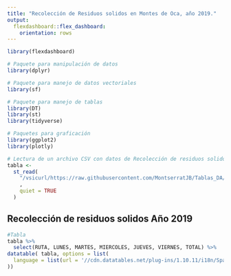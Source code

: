 ```yaml
---
title: "Recolección de Residuos solidos en Montes de Oca, año 2019."
output: 
  flexdashboard::flex_dashboard:
    orientation: rows
---
```


```r
library(flexdashboard)
```


```r
# Paquete para manipulación de datos
library(dplyr)

# Paquete para manejo de datos vectoriales
library(sf)

# Paquete para manejo de tablas
library(DT)
library(st)
library(tidyverse)

# Paquetes para graficación
library(ggplot2)
library(plotly)
```


```r

# Lectura de un archivo CSV con datos de Recolección de residuos solidos 2019
tabla <-
  st_read(
    "/vsicurl/https://raw.githubusercontent.com/MontserratJB/Tablas_DA/master/recoleccion_solidos_2019.csv"
    ,
    quiet = TRUE
  )
```


## Recolección de residuos solidos Año 2019 {data-width=4}

```r
#Tabla
tabla %>%
  select(RUTA, LUNES, MARTES, MIERCOLES, JUEVES, VIERNES, TOTAL) %>%
datatable( tabla, options = list(
  language = list(url = '//cdn.datatables.net/plug-ins/1.10.11/i18n/Spanish.json')
))

```

